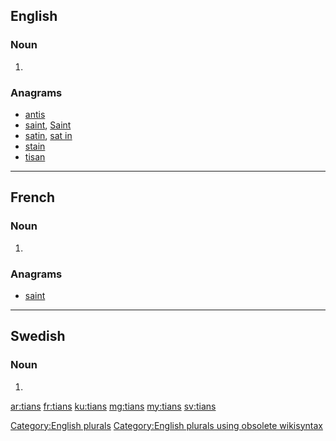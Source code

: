 ==English==

===Noun===
{{head|en}}

# {{plural of|tian}}

===Anagrams===
* [[antis#English|antis]]
* [[saint#English|saint]], [[Saint#English|Saint]]
* [[satin#English|satin]], [[sat in#English|sat in]]
* [[stain#English|stain]]
* [[tisan#English|tisan]]

[[Category:English plurals]][[Category:English plurals using obsolete wikisyntax]]

----

==French==

===Noun===
{{head|fr|plural}} {{m-p}}

# {{plural of|tian|lang=fr}}

===Anagrams===
* [[saint#French|saint]]

----

==Swedish==

===Noun===
{{head|sv|noun form}}

# {{sv-noun-form-def-gen|tia}}

[[ar:tians]]
[[fr:tians]]
[[ku:tians]]
[[mg:tians]]
[[my:tians]]
[[sv:tians]]